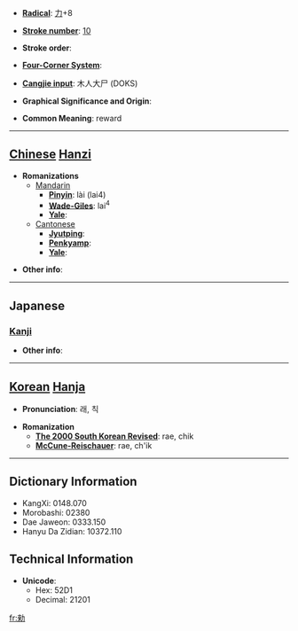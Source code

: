 * '''[[Wiktionary:Chinese radical index| Radical]]''': [[Wiktionary:Chinese radical index 力|力]]+8

* '''[[Wiktionary:Chinese total strokes index|Stroke number]]''': [[Wiktionary:Chinese total strokes index 10|10]]

* '''Stroke order''': 

* '''[[Wiktionary:Chinese four corner index|Four-Corner System]]''': 

* '''[[Wiktionary:Chinese Cangjie index|Cangjie input]]''': 木人大尸 (DOKS)

* '''Graphical Significance and Origin''': 

* '''Common Meaning''': reward

----

== [[Chinese]] [[Hanzi]] ==

* '''Romanizations'''
** [[Mandarin]]
*** '''[[Pinyin]]''': lài (lai4)
*** '''[[Wade-Giles]]''': lai<sup>4</sup>
*** '''[[Yale]]''': 
**[[Cantonese]]
***'''[[Jyutping]]''':
***'''[[Penkyamp]]''': 
***'''[[Yale]]''': 

* '''Other info''': 

----

==Japanese==
===[[Kanji]]===
{{kanji|on readings=[[らい]] (rai), [[ちゃく]] (chaku), [[ちき]] (chiki)|kun readings=[[いたわる]] (itawaru), [[ただす]] (tadasu), [[おさめる]] (osameru)}}

* '''Other info''':  

----

== [[Korean]] [[Hanja]] ==

* '''Pronunciation''': 래, 칙

* '''Romanization'''
** '''[[The 2000 South Korean Revised Romanization|The 2000 South Korean Revised]]''': rae, chik
** '''[[McCune-Reischauer]]''': rae, ch'ik

----

== Dictionary Information ==

* KangXi: 0148.070
* Morobashi: 02380
* Dae Jaweon: 0333.150
* Hanyu Da Zidian: 10372.110

== Technical Information ==

* '''Unicode''':
** Hex: 52D1
** Decimal: 21201

[[fr:勑]]
